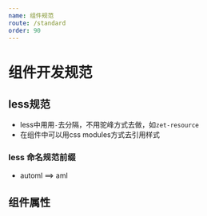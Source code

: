 ```yaml
---
name: 组件规范
route: /standard
order: 90
---
```


# 组件开发规范


## less规范
* less中用用`-`去分隔，不用驼峰方式去做，如`zet-resource`
* 在组件中可以用css modules方式去引用样式

### less 命名规范前缀
* automl ==> aml




## 组件属性

